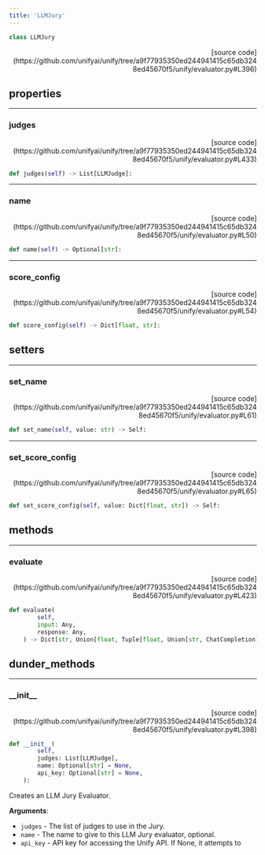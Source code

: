 ```yaml
---
title: 'LLMJury'
---
```


```python
class LLMJury
```

<p align="right">[source code](https://github.com/unifyai/unify/tree/a9f77935350ed244941415c65db3248ed45670f5/unify/evaluator.py#L396)</p>



## properties

---

### judges

<p align="right">[source code](https://github.com/unifyai/unify/tree/a9f77935350ed244941415c65db3248ed45670f5/unify/evaluator.py#L433)</p>

```python
def judges(self) -> List[LLMJudge]:
```



---

### name

<p align="right">[source code](https://github.com/unifyai/unify/tree/a9f77935350ed244941415c65db3248ed45670f5/unify/evaluator.py#L50)</p>

```python
def name(self) -> Optional[str]:
```



---

### score\_config

<p align="right">[source code](https://github.com/unifyai/unify/tree/a9f77935350ed244941415c65db3248ed45670f5/unify/evaluator.py#L54)</p>

```python
def score_config(self) -> Dict[float, str]:
```



## setters

---

### set\_name

<p align="right">[source code](https://github.com/unifyai/unify/tree/a9f77935350ed244941415c65db3248ed45670f5/unify/evaluator.py#L61)</p>

```python
def set_name(self, value: str) -> Self:
```



---

### set\_score\_config

<p align="right">[source code](https://github.com/unifyai/unify/tree/a9f77935350ed244941415c65db3248ed45670f5/unify/evaluator.py#L65)</p>

```python
def set_score_config(self, value: Dict[float, str]) -> Self:
```



## methods

---

### evaluate

<p align="right">[source code](https://github.com/unifyai/unify/tree/a9f77935350ed244941415c65db3248ed45670f5/unify/evaluator.py#L423)</p>

```python
def evaluate(
        self,
        input: Any,
        response: Any,
    ) -> Dict[str, Union[float, Tuple[float, Union[str, ChatCompletion]]]]:
```



## dunder_methods

---

### \_\_init\_\_

<p align="right">[source code](https://github.com/unifyai/unify/tree/a9f77935350ed244941415c65db3248ed45670f5/unify/evaluator.py#L398)</p>

```python
def __init__(
        self,
        judges: List[LLMJudge],
        name: Optional[str] = None,
        api_key: Optional[str] = None,
    ):
```

Creates an LLM Jury Evaluator.

**Arguments**:

- `judges` - The list of judges to use in the Jury.
- `name` - The name to give to this LLM Jury evaluator, optional.
- `api_key` - API key for accessing the Unify API. If None, it attempts to